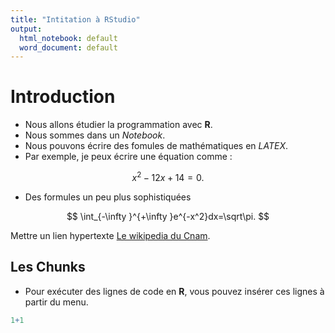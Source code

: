 ```yaml
---
title: "Intitation à RStudio"
output:
  html_notebook: default
  word_document: default
---
```


# Introduction

* Nous allons étudier la programmation avec **R**. 
* Nous sommes dans un *Notebook*.
* Nous pouvons écrire des fomules de mathématiques en *LATEX*.
* Par exemple, je peux écrire une équation comme :

$$
x^2-12x+14=0.
$$

* Des formules un peu plus sophistiquées

$$
\int_{-\infty }^{+\infty }e^{-x^2}dx=\sqrt\pi.
$$

Mettre un lien hypertexte [Le wikipedia du Cnam](https://fr.m.wikipedia.org/wiki/Conservatoire_national_des_arts_et_m%C3%A9tiers).

## Les Chunks

* Pour exécuter des lignes de code en **R**, vous pouvez insérer ces lignes à partir du menu.


```r
1+1
```






